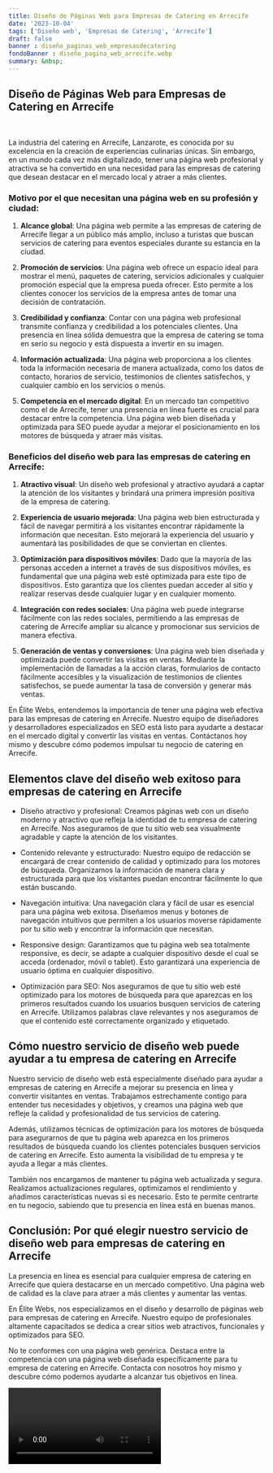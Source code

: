 ```yaml
---
title: Diseño de Páginas Web para Empresas de Catering en Arrecife
date: '2023-10-04'
tags: ['Diseño web', 'Empresas de Catering', 'Arrecife']
draft: false
banner : diseño_paginas_web_empresasdecatering
fondoBanner : diseño_pagina_web_arrecife.webp
summary: &nbsp;
---
```


## Diseño de Páginas Web para Empresas de Catering en Arrecife

&nbsp;

La industria del catering en Arrecife, Lanzarote, es conocida por su excelencia en la creación de experiencias culinarias únicas. Sin embargo, en un mundo cada vez más digitalizado, tener una página web profesional y atractiva se ha convertido en una necesidad para las empresas de catering que desean destacar en el mercado local y atraer a más clientes.

### Motivo por el que necesitan una página web en su profesión y ciudad:

1. **Alcance global**: Una página web permite a las empresas de catering de Arrecife llegar a un público más amplio, incluso a turistas que buscan servicios de catering para eventos especiales durante su estancia en la ciudad.

2. **Promoción de servicios**: Una página web ofrece un espacio ideal para mostrar el menú, paquetes de catering, servicios adicionales y cualquier promoción especial que la empresa pueda ofrecer. Esto permite a los clientes conocer los servicios de la empresa antes de tomar una decisión de contratación.

3. **Credibilidad y confianza**: Contar con una página web profesional transmite confianza y credibilidad a los potenciales clientes. Una presencia en línea sólida demuestra que la empresa de catering se toma en serio su negocio y está dispuesta a invertir en su imagen.

4. **Información actualizada**: Una página web proporciona a los clientes toda la información necesaria de manera actualizada, como los datos de contacto, horarios de servicio, testimonios de clientes satisfechos, y cualquier cambio en los servicios o menús.

5. **Competencia en el mercado digital**: En un mercado tan competitivo como el de Arrecife, tener una presencia en línea fuerte es crucial para destacar entre la competencia. Una página web bien diseñada y optimizada para SEO puede ayudar a mejorar el posicionamiento en los motores de búsqueda y atraer más visitas.

### Beneficios del diseño web para las empresas de catering en Arrecife:

1. **Atractivo visual**: Un diseño web profesional y atractivo ayudará a captar la atención de los visitantes y brindará una primera impresión positiva de la empresa de catering.

2. **Experiencia de usuario mejorada**: Una página web bien estructurada y fácil de navegar permitirá a los visitantes encontrar rápidamente la información que necesitan. Esto mejorará la experiencia del usuario y aumentará las posibilidades de que se conviertan en clientes.

3. **Optimización para dispositivos móviles**: Dado que la mayoría de las personas acceden a internet a través de sus dispositivos móviles, es fundamental que una página web esté optimizada para este tipo de dispositivos. Esto garantiza que los clientes puedan acceder al sitio y realizar reservas desde cualquier lugar y en cualquier momento.

4. **Integración con redes sociales**: Una página web puede integrarse fácilmente con las redes sociales, permitiendo a las empresas de catering de Arrecife ampliar su alcance y promocionar sus servicios de manera efectiva.

5. **Generación de ventas y conversiones**: Una página web bien diseñada y optimizada puede convertir las visitas en ventas. Mediante la implementación de llamadas a la acción claras, formularios de contacto fácilmente accesibles y la visualización de testimonios de clientes satisfechos, se puede aumentar la tasa de conversión y generar más ventas.

En Élite Webs, entendemos la importancia de tener una página web efectiva para las empresas de catering en Arrecife. Nuestro equipo de diseñadores y desarrolladores especializados en SEO está listo para ayudarte a destacar en el mercado digital y convertir las visitas en ventas. Contáctanos hoy mismo y descubre cómo podemos impulsar tu negocio de catering en Arrecife.

<GifSeo />

<Cta />

## Elementos clave del diseño web exitoso para empresas de catering en Arrecife

- Diseño atractivo y profesional: Creamos páginas web con un diseño moderno y atractivo que refleja la identidad de tu empresa de catering en Arrecife. Nos aseguramos de que tu sitio web sea visualmente agradable y capte la atención de los visitantes.

- Contenido relevante y estructurado: Nuestro equipo de redacción se encargará de crear contenido de calidad y optimizado para los motores de búsqueda. Organizamos la información de manera clara y estructurada para que los visitantes puedan encontrar fácilmente lo que están buscando.

- Navegación intuitiva: Una navegación clara y fácil de usar es esencial para una página web exitosa. Diseñamos menus y botones de navegación intuitivos que permiten a los usuarios moverse rápidamente por tu sitio web y encontrar la información que necesitan.

- Responsive design: Garantizamos que tu página web sea totalmente responsive, es decir, se adapte a cualquier dispositivo desde el cual se acceda (ordenador, móvil o tablet). Esto garantizará una experiencia de usuario óptima en cualquier dispositivo.

- Optimización para SEO: Nos aseguramos de que tu sitio web esté optimizado para los motores de búsqueda para que aparezcas en los primeros resultados cuando los usuarios busquen servicios de catering en Arrecife. Utilizamos palabras clave relevantes y nos aseguramos de que el contenido esté correctamente organizado y etiquetado.

## Cómo nuestro servicio de diseño web puede ayudar a tu empresa de catering en Arrecife

Nuestro servicio de diseño web está especialmente diseñado para ayudar a empresas de catering en Arrecife a mejorar su presencia en línea y convertir visitantes en ventas. Trabajamos estrechamente contigo para entender tus necesidades y objetivos, y creamos una página web que refleje la calidad y profesionalidad de tus servicios de catering.

Además, utilizamos técnicas de optimización para los motores de búsqueda para asegurarnos de que tu página web aparezca en los primeros resultados de búsqueda cuando los clientes potenciales busquen servicios de catering en Arrecife. Esto aumenta la visibilidad de tu empresa y te ayuda a llegar a más clientes.

También nos encargamos de mantener tu página web actualizada y segura. Realizamos actualizaciones regulares, optimizamos el rendimiento y añadimos características nuevas si es necesario. Esto te permite centrarte en tu negocio, sabiendo que tu presencia en línea está en buenas manos.

## Conclusión: Por qué elegir nuestro servicio de diseño web para empresas de catering en Arrecife

La presencia en línea es esencial para cualquier empresa de catering en Arrecife que quiera destacarse en un mercado competitivo. Una página web de calidad es la clave para atraer a más clientes y aumentar las ventas.

En Élite Webs, nos especializamos en el diseño y desarrollo de páginas web para empresas de catering en Arrecife. Nuestro equipo de profesionales altamente capacitados se dedica a crear sitios web atractivos, funcionales y optimizados para SEO.

No te conformes con una página web genérica. Destaca entre la competencia con una página web diseñada específicamente para tu empresa de catering en Arrecife. Contacta con nosotros hoy mismo y descubre cómo podemos ayudarte a alcanzar tus objetivos en línea.

<Video />

<CtaBot job='Empresas de Catering' city='Arrecife'/>

<Gmaps query='Arrecife+españa+maps' />